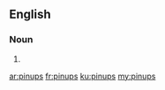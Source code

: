 ==English==

===Noun===
{{head|en}}

# {{plural of|pinup}}

[[ar:pinups]]
[[fr:pinups]]
[[ku:pinups]]
[[my:pinups]]